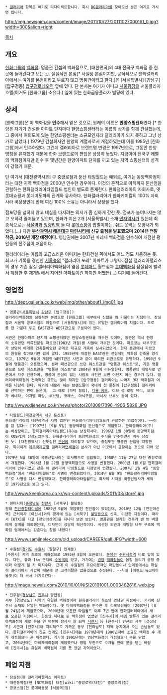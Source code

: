  * [[갤러리아]] 항목은 여기로 리다이렉트합니다. 혹시 [[DG갤러리아]]를 찾아오신 분은 여기로 가시면 됩니다.
http://img.newspim.com/content/image/2011/10/27/20111027000161_0.jpg?width=300&align=right

[[목차]]

== 개요 ==
[[한화그룹]]의 [[백화점]]. 명품관 컨셉의 백화점으로, [대한민국]의 4대 전국구 백화점 중 한 곳에 들어간다고 보는 곳. 실질적인 본점[* 사실상 본점이지만, 공식적으로 한화갤러리아에서는 여기를 본점이라고 부르지 않고 명품관이라고 한다.]은 [서울특별시] [강남구] [압구정동] [[압구정로데오역]] 옆에 있다. 단 본사는 여기가 아니고 [[서울광장]]의 서울플라자호텔(이거도 [한화그룹] 소유다.) 옆에 있는 한화금융플라자 빌딩에 있다.
== 상세 ==
[한화그룹]은 이 백화점을 '''인수'''해서 얻은 것으로, 원래의 이름은 '''한양쇼핑센터'''였다.[* 한양은 자기가 건설한 아파트 단지마다 한양쇼핑센터라는 이름의 상가를 함께 건설했는데, 그 중에서 여의도에 있는 한양쇼핑센터는 소규모인지라 갤러리아가 되지 못하고 그냥 상가로 남았다.] 1979년 건설회사인 한양의 계열사로서 개점하였는데 이를 1985년 [한화그룹]에서 인수하였다. 그런데 갤러리아로 브랜드명 변경은 1997년으로, 그동안 한양 명칭을 유지했기 때문에 한화 브랜드로의 편입은 상당히 늦었다. 지금이야 전국구 레벨의 백화점이지만 인수 후 몇년간은 한양아파트 단지를 끼고 있는 지역 쇼핑센터의 성격이 강했기 때문.

단 여기서 [대전광역시]의 구 중앙로점과 둔산 타임월드는 예외로, 여기는 동양백화점이라는 대전 지역 백화점을 2000년 인수한 경우이다. 이것의 흔적으로 아직까지 둔산점을 관할하는 한화갤러리아타임월드 법인이 별도로 존재한다. 한화갤러리아의 자회사로, 옛 롯데쇼핑과 롯데미도파의 관계와 유사하다. 한화갤러리아가 한화케미칼의 100% 자회사라 비상장인데 반해 여긴 100% 소유는 아니라서 상장을 했다.

점포망을 넓히지 않고 내실을 다지려는 의지가 좀 심하게 강한 듯. 점포가 늘어나지는 않고 오히려 줄어들고 있으며, 한화가 지은 2개 [서울특별시] 소재 [[민자역사]]가 있는데 최종적으로는 [[서울역]]과 [[청량리역]] 둘 다 [[롯데쇼핑]]이 밥벌이하는, 줘도 못먹는 모양새가 되었다.(...) 다만 '''[[부산광역시]] [[해운대구]] [[마린시티]]에 신규 출점을 발표했으며 2014년 연말 착공, 2016년 개장 예정이다.''' 영남권에는 2007년 마레제 백화점을 인수하여 개점한 평안동의 진주점이 처음이다.

갤러리아라는 이름의 고급스러운 이미지는 한화건설 쪽에서도 어느 정도 사용하는 듯. 최고가 기록을 경신한 [[서울숲]]의 "갤러리아 포레" 아파트가 그렇다. 잠실 갤러리아팰리스의 경우 기존 잠실 갤러리아백화점이 옆집 [[롯데마트]] 월드점과 [[롯데백화점]] 잠실점에 발려서 폐점한 후 재개발해서 지어진 아파트이긴 하지만 어쨌든(...) 여기에 들어간다.

== 영업점 ==
http://dept.galleria.co.kr/web/img/other/about1_img01.jpg
 * 명품관([[서울특별시]] [[강남구]] [압구정동])
 갤러리아백화점의 실질적인 본점으로 [한화그룹] 내부에서 심혈을 꽤 기울이는 지점이다. 잠실점과 서울역 콩코스점의 폐점으로 [서울특별시]에 있는 유일한 갤러리아의 지점이다. 도로를 한 가운데 두고 EAST관과 WEST관으로 구분되어 있다. 

 서관은 한양아파트 단지의 쇼핑센터였던 한양쇼핑센터를 개수한 것이며, 동관은 역시 한양의 소유였던 의류전문점 파르코(1983년 개점)를 사들여 개수한 것이다. 파르코는 내부구조가 상당히 애매한 건축물이었던 관계로 대규모 개축이 실시되었으며, 현재 동관에서 파르코의 원형을 찾아보기란 쉽지 않다. 1985년에 개점한 EAST관은 전형적인 백화점 건축물 양식이고, 1979년 9월에 개점한 WEST관은 사진과 같이 화려한 외관으로도 유명하다. 1990년 9월에 명품관이 오픈했으며, 본래 패션관으로 쓰던 웨스트관을 "명품관 웨스트"로, 기존 명품관으로 쓰던 이스트관을 "명품관 이스트"로 2004년 9월에 리뉴얼한다. 명품관의 대명사로 언론에서 자주 인용하여, 명품에 관심이 없는 사람도 사진만 보면 어딘지 아는 경우가 많다. 갤러리아백화점의 전국적인 규모는 많이 작지만 [압구정동] 갤러리아는 나머지 3대 백화점과 어깨를 나란히 한다. 해외에 내로라 하는 브랜드들이 국내에 첫 론칭에 [압구정동] 갤러리아를 선택하는 편이 높은데,  그 예로 [파텍 필립], [[디올 옴므]], 이브 생 로랑 뷰티, 보테가 베네타, 이자벨 마랑, 루브탱, 코레스, 아닉구딸, 바네사 브루노 등이 있다.

http://www.djenews.co.kr/news/photo/201308/7096_4906_5826.JPG
 * 타임월드([[대전광역시]] [[서구(대전)|서구]] 둔산동)
 한화갤러리아의 대전광역시 지역 법인인 한화갤러리아타임월드가 관할하는 영업점이다. ~~이름 참 길다~~ [1997년] [9월 5일] 동양백화점 둔산점으로 개점했다. 한화갤러리아(주)는 비상장이고, 한화갤러리아타임월드(주)는 상장회사다. 1996년 1월 30일에 동양백화점이 KOSPI에 상장되었는데, 한화갤러리아가 동양백화점의 주식을 인수하면서 계속 상장된 듯. [대전광역시] 신도심인 [[둔산신도시|둔산]]에 자리잡고 있으며, 충청도판 명품관 컨셉을 지향한다. 특이하게 [[제주국제공항]] 갤러리아[[면세점]]이 본사가 아닌 이곳에서 관할하는 것으로 되어 있다.
 1979년 5월 30일에 국종산업사라는 회사명으로 설립됬고, 1980년 11월 27일 대전 중앙로에서 개점했다. 1986년 1월 22일 동양백화점으로 사명을 변경했다. 2000년 1월 6일 한화갤러리아에 인수되었고 같은 해 갤러리아 타임월드로 지점명이 변경됬다. 2007년 1월 4일 "동양백화점"에서 "한화타임월드"로 사명이 변경되었다가, 2014년 6월 9일 "한화갤러리아타임월드"로 사명을 다시 변경하였다. 한화갤러리아타임월드는 회사의 시작을 국종산업사가 세워진 1979년으로 보고 있다.

http://www.keenkorea.co.kr/wp-content/uploads/2011/03/store1.jpg
 * 센터시티([[충청남도]] [[천안시]] [서북구] 불당동)
 원래 [[천안종합터미널]]에 1989년 9월에 개점했던 천안점이 있었는데, 2010년 12월 [천안아산역] 근처이자 [아산시]와의 경계에 있는 [서북구] [[불당동]]으로 신축, 이전한 지점이다. 따라서 [KTX]를 타고 [천안아산역]을 지나다 보면 보인다. 명품관을 설계한 건축가 벤 반 버클에게 설계를 의뢰했는데, 디자인이 상당히 혁신적이다. 곡선형 외관과 개방형 내부 구조에 백화점 업계에서는 감춘다는 창을 내었다!

http://www.samjinelex.com/old_upload/CAREER/gall.JPG?width=600
 * 수원점([[경기도]] [[수원시]] [팔달구] 인계동)
 [수원시] 지역 최초의 백화점으로 1995년 8월에 오픈했다. [[분당선]] [[수원시청역]] 바로 앞에 있다. 다만, 불과 1km 근처에 [[수원역]]이 있고, 거기에는 [[롯데쇼핑|경쟁]] [[AK플라자|백화점들이]] 몸집 늘리기 경쟁 중이라 어떻게 될 지 미지수다. 근데 이 수원점의 주요이용객인 매탄동이나 인계동에서는 확실히 갤러리아가 가깝끼 때문에 큰 고객이탈은 없을것으로 추정된다. --사실 [이랜드|뉴코아아울렛]이 더 싸서 거기로간다--

http://image.newsis.com/2010/10/01/NISI20101001_0003482616_web.jpg
 * 진주점([[경상남도]] [[진주시]] 평안동)
 서부 [경상남도] 지역의 유일한 백화점이자 한화갤러리아 최초의 영남권 지점이다. 거기에 진주시 소재의 유일한 백화점이다. 옛 마레제백화점을 인수한 후 리모델링하여 [2007년] [8월 24일]에 개점했으며, 2000년에 오픈한 타임월드 이후 7년 만에 한화갤러리아에서 새로 오픈한 지점이다. 한동안 제대로 된 백화점이 없었던 [진주시]에 네임 밸류가 있는 갤러리아백화점이 새로 문을 연 덕분에 장사가 잘 되며 [[사천시]] 등 [진주시] 인근의 서부 [경상남도] 시군과 [진주시]와 지리적으로 가까운 동부 [전라남도] 지역 등지에서 오는 손님들도 있다. 한화갤러리아의 진출 전에도 [진주시]에는 1970년대와 1980년대에 소규모 백화점 수 개가 개점했으나 곧 폐점했다. 거기에 1991년에는 영남백화점이 개점했으나 문을 닫았고, 2004년에는 마레제백화점이 개점했으나 영업 부진으로 수개월 만에 문을 닫는 바람에 [진주시]는 유달리 백화점이 기를 못 폈던 지역이었다.

== 폐업 지점 ==
 * 잠실점(현 갤러리아팰리스 아파트)
 * 대전동백점(현 [NC백화점] 대전[wiki:"중앙로역(대전)" 중앙로역]점)
 * 콩코스점(현 롯데아울렛 [서울역]점)
